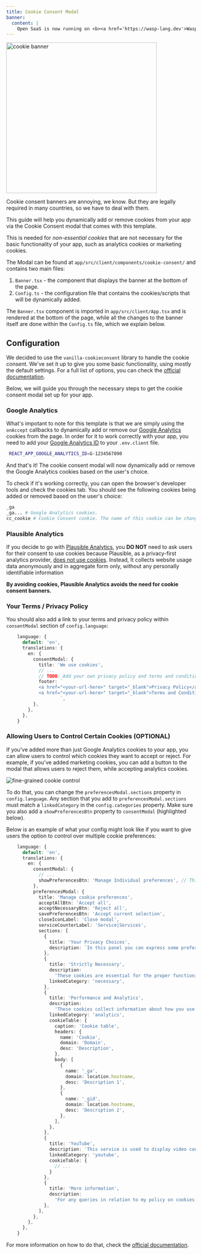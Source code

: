```yaml
---
title: Cookie Consent Modal
banner:
  content: |
    Open SaaS is now running on <b><a href='https://wasp-lang.dev'>Wasp v0.15</a></b>! <br/>⚙️<br/>If you're running an older version and would like to upgrade, please follow the <a href="https://wasp-lang.dev/docs/migration-guides/migrate-from-0-14-to-0-15">migration instructions.</a>
---
```


<Image src={cookieBanner} alt="cookie banner" width="400px" />

Cookie consent banners are annoying, we know. But they are legally required in many countries, so we have to deal with them.

This guide will help you dynamically add or remove cookies from your app via the Cookie Consent modal that comes with this template. 

This is needed for *non-essential cookies* that are not necessary for the basic functionality of your app, such as analytics cookies or marketing cookies.

The Modal can be found at `app/src/client/components/cookie-consent/` and contains two main files:
1. `Banner.tsx` - the component that displays the banner at the bottom of the page.
2. `Config.ts` - the configuration file that contains the cookies/scripts that will be dynamically added.

The `Banner.tsx` component is imported in `app/src/client/App.tsx` and is rendered at the bottom of the page, while all the changes to the banner itself are done within the `Config.ts` file, which we explain below.

## Configuration

We decided to use the `vanilla-cookieconsent` library to handle the cookie consent. We've set it up to give you some basic functionality, using mostly the default settings. For a full list of options, you can check the [official documentation](https://www.npmjs.com/package/vanilla-cookieconsent).

Below, we will guide you through the necessary steps to get the cookie consent modal set up for your app.

### Google Analytics

What's impotant to note for this template is that we are simply using the `onAccept` callbacks to dynamically add or remove our [Google Analytics](/guides/analytics/#google-analytics) cookies from the page. In order for it to work correctly with your app, you need to add your [Google Analytics ID](/guides/analytics/#google-analytics) to your `.env.client` file.

```sh title=".env.client"
 REACT_APP_GOOGLE_ANALYTICS_ID=G-1234567890
```

And that's it! The cookie consent modal will now dynamically add or remove the Google Analytics cookies based on the user's choice.

To check if it's working correctly, you can open the browser's developer tools and check the cookies tab. You should see the following cookies being added or removed based on the user's choice:

```sh
_ga
_ga... # Google Analytics cookies.
cc_cookie # Cookie Consent cookie. The name of this cookie can be changed in the config file.
```

### Plausible Analytics

If you decide to go with [Plausible Analytics](/guides/analytics/#plausible), you **DO NOT** need to ask users for their consent to use cookies because Plausible, as a privacy-first analytics provider, [does not use cookies](https://plausible.io/privacy-focused-web-analytics). Instead, It collects website usage data anonymously and in aggregate form only, without any personally identifiable information

**By avoiding cookies, Plausible Analytics avoids the need for cookie consent banners.**

### Your Terms / Privacy Policy

You should also add a link to your terms and privacy policy within `consentModal` section of `config.language`:

```ts title="Config.ts" {10,11}
    language: {
      default: 'en',
      translations: {
        en: {
          consentModal: {
            title: 'We use cookies',
            // ...
            // TODO: Add your own privacy policy and terms and conditions links below.
            footer: `
            <a href="<your-url-here>" target="_blank">Privacy Policy</a>
            <a href="<your-url-here>" target="_blank">Terms and Conditions</a>
                    `,
          },
        },
      },
    }
```

### Allowing Users to Control Certain Cookies (OPTIONAL)

If you've added more than just Google Analytics cookies to your app, you can allow users to control which cookies they want to accept or reject. For example, if you've added marketing cookies, you can add a button to the modal that allows users to reject them, while accepting analytics cookies.

<Image src={preferences} alt="fine-grained cookie control" loading="lazy" />

To do that, you can change the `preferencesModal.sections` property in `config.language`. Any section that you add to `preferencesModal.sections` must match a `linkedCategory` in the `config.categories` property. Make sure you also add a `showPreferencesBtn` property to `consentModal` (highlighted below). 

Below is an example of what your config might look like if you want to give users the option to control over multiple cookie preferences:

```ts title="Config.ts" {7,9-67}
    language: {
      default: 'en',
      translations: {
        en: {
          consentModal: {
            // ...
            showPreferencesBtn: 'Manage Individual preferences', // This button will open the preferences modal below.
          },
          preferencesModal: {
            title: 'Manage cookie preferences',
            acceptAllBtn: 'Accept all',
            acceptNecessaryBtn: 'Reject all',
            savePreferencesBtn: 'Accept current selection',
            closeIconLabel: 'Close modal',
            serviceCounterLabel: 'Service|Services',
            sections: [
              {
                title: 'Your Privacy Choices',
                description: `In this panel you can express some preferences related to the processing of your personal information. You may review and change expressed choices at any time by resurfacing this panel via the provided link. To deny your consent to the specific processing activities described below, switch the toggles to off or use the “Reject all” button and confirm you want to save your choices.`,
              },
              {
                title: 'Strictly Necessary',
                description:
                  'These cookies are essential for the proper functioning of the website and cannot be disabled.',
                linkedCategory: 'necessary',
              },
              {
                title: 'Performance and Analytics',
                description:
                  'These cookies collect information about how you use our website. All of the data is anonymized and cannot be used to identify you.',
                linkedCategory: 'analytics',
                cookieTable: {
                  caption: 'Cookie table',
                  headers: {
                    name: 'Cookie',
                    domain: 'Domain',
                    desc: 'Description',
                  },
                  body: [
                    {
                      name: '_ga',
                      domain: location.hostname,
                      desc: 'Description 1',
                    },
                    {
                      name: '_gid',
                      domain: location.hostname,
                      desc: 'Description 2',
                    },
                  ],
                },
              },
              {
                title: 'YouTube',
                description: 'This service is used to display video content on the website.',
                linkedCategory: 'youtube',
                cookieTable: { 
                  // ...
                }
              },
              {
                title: 'More information',
                description:
                  'For any queries in relation to my policy on cookies and your choices, please <a href="#contact-page">contact us</a>',
              },
            ],
          },
        },
      },
    }
```

For more information on how to do that, check the [official documentation](https://cookieconsent.orestbida.com/reference/configuration-reference.html#translation-preferencesmodal-sections).

